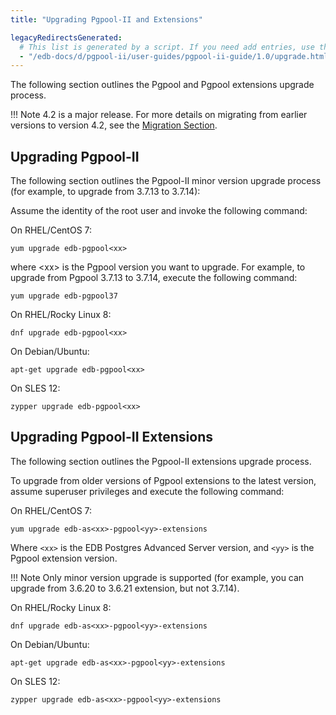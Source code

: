 ```yaml
---
title: "Upgrading Pgpool-II and Extensions"

legacyRedirectsGenerated:
  # This list is generated by a script. If you need add entries, use the `legacyRedirects` key.
  - "/edb-docs/d/pgpool-ii/user-guides/pgpool-ii-guide/1.0/upgrade.html"
---
```


<div id="upgrade" class="registered_link"></div>

The following section outlines the Pgpool and Pgpool extensions upgrade process.

!!! Note 
    4.2 is a major release. For more details on migrating from earlier versions to version 4.2, see the [Migration Section](https://www.pgpool.net/docs/42/en/html/release-4-2-0.html#AEN10359).


## Upgrading Pgpool-II

The following section outlines the Pgpool-II minor version upgrade process (for example, to upgrade from 3.7.13 to 3.7.14):

Assume the identity of the root user and invoke the following command:

On RHEL/CentOS 7:

```text
yum upgrade edb-pgpool<xx>
```

where &lt;xx> is the Pgpool version you want to upgrade. For example, to upgrade from Pgpool 3.7.13 to 3.7.14, execute the following command:

```text
yum upgrade edb-pgpool37
```

On RHEL/Rocky Linux 8:

```text
dnf upgrade edb-pgpool<xx>
```

On Debian/Ubuntu:

```text
apt-get upgrade edb-pgpool<xx>
```

On SLES 12:

```text
zypper upgrade edb-pgpool<xx>
```

## Upgrading Pgpool-II Extensions

The following section outlines the Pgpool-II extensions upgrade process.

To upgrade from older versions of Pgpool extensions to the latest version, assume superuser privileges and execute the following command:

On RHEL/CentOS 7:

```text
yum upgrade edb-as<xx>-pgpool<yy>-extensions
```

Where `<xx>` is the EDB Postgres Advanced Server version, and `<yy>` is the Pgpool extension version.

!!! Note
    Only minor version upgrade is supported (for example, you can upgrade from 3.6.20 to 3.6.21 extension, but not 3.7.14).

On RHEL/Rocky Linux 8:

```text
dnf upgrade edb-as<xx>-pgpool<yy>-extensions
```

On Debian/Ubuntu:

```text
apt-get upgrade edb-as<xx>-pgpool<yy>-extensions
```

On SLES 12:

```text
zypper upgrade edb-as<xx>-pgpool<yy>-extensions
```
